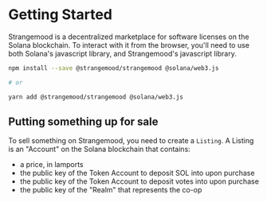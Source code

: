 # Getting Started

Strangemood is a decentralized marketplace for software licenses on the Solana blockchain. To interact with it from the browser, you'll need to use both Solana's javascript library, and Strangemood's javascript library.

```bash
npm install --save @strangemood/strangemood @solana/web3.js

# or

yarn add @strangemood/strangemood @solana/web3.js
```

## Putting something up for sale

To sell something on Strangemood, you need to create a `Listing`. A Listing is an "Account" on the Solana blockchain that contains:

- a price, in lamports
- the public key of the Token Account to deposit SOL into upon purchase
- the public key of the Token Account to deposit votes into upon purchase
- the public key of the "Realm" that represents the co-op
